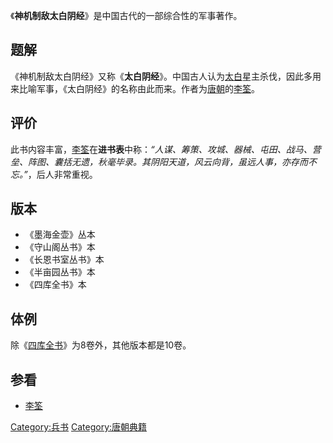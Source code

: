 《'''神机制敌太白阴经'''》是中国古代的一部综合性的军事著作。

==题解==

《神机制敌太白阴经》又称《'''太白阴经'''》。中国古人认为[[太白|太白]]星主杀伐，因此多用来比喻军事，《太白阴经》的名称由此而来。作者为[[唐朝|唐朝]]的[[李筌|李筌]]。

==评价==

此书内容丰富，[[李筌|李筌]]在'''进书表'''中称：''“人谋、筹策、攻城、器械、屯田、战马、营垒、阵图、囊括无遗，秋毫毕录。其阴阳天道，风云向背，虽远人事，亦存而不忘。”''，后人非常重视。

==版本==

*《墨海金壶》丛本
*《守山阁丛书》本
*《长恩书室丛书》本
*《半亩园丛书》本
*《四库全书》本

==体例==

除《[[四库全书|四库全书]]》为8卷外，其他版本都是10卷。

==参看==

*[[李筌|李筌]]

{{wikisource}}
[[Category:兵书|Category:兵书]]
[[Category:唐朝典籍|Category:唐朝典籍]]